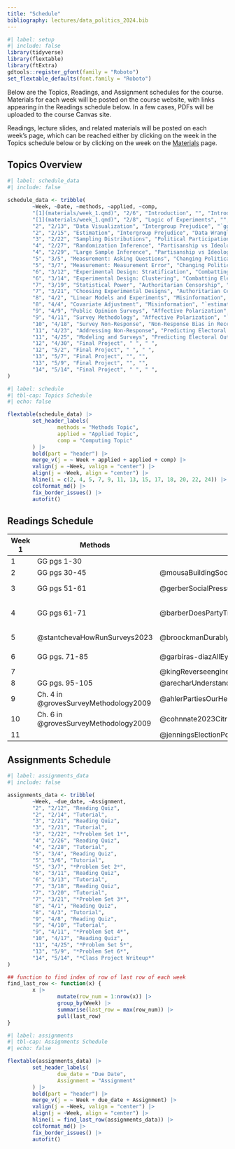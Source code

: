```yaml
---
title: "Schedule"
bibliography: lectures/data_politics_2024.bib
---
```


```r
#| label: setup
#| include: false
library(tidyverse)
library(flextable)
library(ftExtra)
gdtools::register_gfont(family = "Roboto")
set_flextable_defaults(font.family = "Roboto")
```

Below are the Topics, Readings, and Assignment schedules for the course. Materials for each week will be posted on the course website, with links appearing in the Readings schedule below. In a few cases, PDFs will be uploaded to the course Canvas site.

Readings, lecture slides, and related materials will be posted on each week's page, which can be reached either by clicking on the week in the Topics schedule below or by clicking on the week on the [Materials](materials.qmd) page.

## Topics Overview

```r
#| label: schedule_data
#| include: false

schedule_data <- tribble(
        ~Week, ~Date, ~methods, ~applied, ~comp,
        "[1](materials/week_1.qmd)", "2/6", "Introduction", "", "Introduction to `R`",
        "[1](materials/week_1.qmd)", "2/8", "Logic of Experiments", "", "`R` Basics",
        "2", "2/13", "Data Visualization", "Intergroup Prejudice", "`ggplot2` Basics",
        "2", "2/15", "Estimation", "Intergroup Prejudice", "Data Wrangling with `dplyr`",
        "3", "2/22", "Sampling Distributions", "Political Participation", "Base R",
        "4", "2/27", "Randomization Inference", "Partisanship vs Ideology", "Functions",
        "4", "2/29", "Large Sample Inference", "Partisanship vs Ideology", "Iteration",
        "5", "3/5", "Measurement: Asking Questions", "Changing Political Beliefs", "Data Types and Recoding Data",
        "5", "3/7", "Measurement: Measurement Error", "Changing Political Beliefs", "Data Types and Recoding Data",
        "6", "3/12", "Experimental Design: Stratification", "Combatting Electoral Fraud", "`randomizr` package",
        "6", "3/14", "Experimental Design: Clustering", "Combatting Electoral Fraud", "`randomizr` package",
        "7", "3/19", "Statistical Power", "Authoritarian Censorship", "Simulations",
        "7", "3/21", "Choosing Experimental Designs", "Authoritarian Censorship", "Simulations",
        "8", "4/2", "Linear Models and Experiments", "Misinformation", "Linear Modeling with `lm`",
        "8", "4/4", "Covariate Adjustment", "Misinformation", "`estimatr` package",
        "9", "4/9", "Public Opinion Surveys", "Affective Polarization", "`survyr` package",
        "9", "4/11", "Survey Methodology", "Affective Polarization", "`survyr` package",
        "10", "4/18", "Survey Non-Response", "Non-Response Bias in Recent Elections", " ",
        "11", "4/23", "Addressing Non-Response", "Predicting Electoral Outcomes", "",
        "11", "4/25", "Modeling and Surveys", "Predicting Electoral Outcomes", "",
        "12", "4/30", "Final Project", " ", " ",
        "12", "5/2", "Final Project", " ", " ",
        "13", "5/7", "Final Project", "", "",
        "13", "5/9", "Final Project", "", "",
        "14", "5/14", "Final Project", " ", " ",
)

```

```r
#| label: schedule
#| tbl-cap: Topics Schedule
#| echo: false

flextable(schedule_data) |>
        set_header_labels(
                methods = "Methods Topic",
                applied = "Applied Topic",
                comp = "Computing Topic"
        ) |>
        bold(part = "header") |>
        merge_v(j = ~ Week + applied + applied + comp) |>
        valign(j = ~Week, valign = "center") |>
        align(j = ~Week, align = "center") |>
        hline(i = c(2, 4, 5, 7, 9, 11, 13, 15, 17, 18, 20, 22, 24)) |>
        colformat_md() |>
        fix_border_issues() |>
        autofit()
```

## Readings Schedule

| **Week 1** | **Methods**                           | **Applied**                                       | **Computation**                                                                                                                            |
|-------------------|------------------|------------------|------------------|
| 1          | GG pgs 1-30                           |                                                   | RDS [2](https://r4ds.hadley.nz/workflow-basics)                                                                                            |
| 2          | GG pgs 30-45                          | @mousaBuildingSocialCohesion2020                  | RDS [1](https://r4ds.hadley.nz/data-visualize), [3](https://r4ds.hadley.nz/data-transform)                                                 |
| 3          | GG pgs 51-61                          | @gerberSocialPressureVoter2008                    | RDS [27.1-27.2](https://r4ds.hadley.nz/base-r)                                                                                             |
| 4          | GG pgs 61-71                          | @barberDoesPartyTrump2019                         | RDS [25.1-25.2](https://r4ds.hadley.nz/functions), [26](https://r4ds.hadley.nz/iteration), [27.5](https://r4ds.hadley.nz/base-r#for-loops) |
| 5          | @stantchevaHowRunSurveys2023          | @broockmanDurablyReducingTransphobia2016          | RDS [12](https://r4ds.hadley.nz/logicals), [13](https://r4ds.hadley.nz/numbers), [14](14)                                                  |
| 6          | GG pgs. 71-85                         | @garbiras-diazAllEyesThem2022                     | `randomizr` [vignette](https://declaredesign.org/r/randomizr/articles/randomizr_vignette.html)                                             |
| 7          |                                       | @kingReverseengineeringCensorshipChina2014        |                                                                                                                                            |
| 8          | GG pgs. 95-105                        | @arecharUnderstandingCombattingMisinformation2023 |                                                                                                                                            |
| 9          | Ch. 4 in @grovesSurveyMethodology2009 | @ahlerPartiesOurHeads2018                         | `surveyr` [vignette](http://gdfe.co/srvyr/articles/srvyr-vs-survey.html)                                                                   |
| 10         | Ch. 6 in @grovesSurveyMethodology2009 | @cohnnate2023CitrinAward2023                      |                                                                                                                                            |
| 11         |                                       | @jenningsElectionPollingErrors2018                |                                                                                                                                            |

## Assignments Schedule

```r
#| label: assignments_data
#| include: false

assignments_data <- tribble(
        ~Week, ~due_date, ~Assignment,
        "2", "2/12", "Reading Quiz",
        "2", "2/14", "Tutorial",
        "3", "2/21", "Reading Quiz",
        "3", "2/21", "Tutorial",
        "3", "2/22", "*Problem Set 1*",
        "4", "2/26", "Reading Quiz",
        "4", "2/28", "Tutorial",
        "5", "3/4", "Reading Quiz",
        "5", "3/6", "Tutorial",
        "5", "3/7", "*Problem Set 2*",
        "6", "3/11", "Reading Quiz",
        "6", "3/13", "Tutorial",
        "7", "3/18", "Reading Quiz",
        "7", "3/20", "Tutorial",
        "7", "3/21", "*Problem Set 3*",
        "8", "4/1", "Reading Quiz",
        "8", "4/3", "Tutorial",
        "9", "4/8", "Reading Quiz",
        "9", "4/10", "Tutorial",
        "9", "4/11", "*Problem Set 4*",
        "10", "4/17", "Reading Quiz",
        "11", "4/25", "*Problem Set 5*",
        "13", "5/9", "*Problem Set 6*",
		"14", "5/14", "*Class Project Writeup*"
)

## function to find index of row of last row of each week
find_last_row <- function(x) {
        x |>
                mutate(row_num = 1:nrow(x)) |>
                group_by(Week) |>
                summarise(last_row = max(row_num)) |>
                pull(last_row)
}


```

```r
#| label: assignments
#| tbl-cap: Assignments Schedule
#| echo: false

flextable(assignments_data) |>
        set_header_labels(
                due_date = "Due Date",
                Assignment = "Assignment"
        ) |>
        bold(part = "header") |>
        merge_v(j = ~ Week + due_date + Assignment) |>
        valign(j = ~Week, valign = "center") |>
        align(j = ~Week, align = "center") |>
        hline(i = find_last_row(assignments_data)) |>
        colformat_md() |>
        fix_border_issues() |>
        autofit()
```